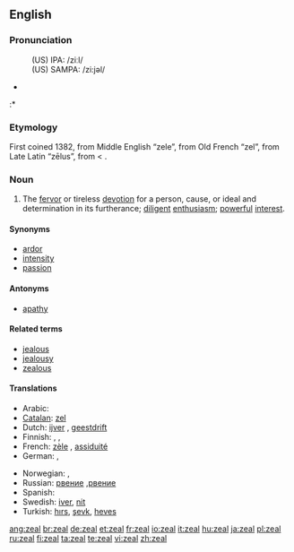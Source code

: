 ==English==

===Pronunciation===
: (US) IPA: /ziːl/
: (US) SAMPA: /zi:jəl/
* {{audio|en-us-zeal.ogg|Audio (US)}}
:* {{rhymes|iːl}}

===Etymology===
First coined  1382, from Middle English “zele”, from Old French “zel”, from Late Latin “zēlus”, from {{etyl|grc}} {{term|ζήλος||zeal, jealousy|trans=zēlos|lang=grc|sc=polytonic}} < {{term|ζηλόω||to emulate, to be jealous|trans=zēloō|lang=grc|sc=polytonic}}.

===Noun===
{{en-noun|-}}

# The [[fervor]] or tireless [[devotion]] for a person, cause, or ideal and determination in its furtherance; [[diligent]] [[enthusiasm]]; [[powerful]] [[interest]].

====Synonyms====
* [[ardor]]
* [[intensity]]
* [[passion]]

====Antonyms====
* [[apathy]]

====Related terms====
* [[jealous]]
* [[jealousy]]
* [[zealous]]

====Translations====
{{top}}
* Arabic: {{t-|ar|حماس|sc=Arab}}
* [[Catalan]]: [[zel]] {{m}}
* Dutch: [[ijver]] {{m}}, [[geestdrift]] {{m}}
* Finnish: {{t+|fi|into}}, {{t-|fi|intohimo}}, {{t-|fi|kiihko}}
* French: [[zèle]] {{m}}, [[assiduité]] {{f}}
* German: {{t+|de|Eifer|m}}, {{t+|de|Begeisterung|f}}
{{mid}}
* Norwegian: {{t-|no|engasjement|n}}, {{t-|no|iver|m}}
* Russian: [[рвение]] {{m}},[[рвение]] {{f}}
* Spanish: {{t-|es|ahínco|m}}
* Swedish: [[iver#Swedish|iver]], [[nit]] {{c}}
* Turkish: [[hırs]], [[şevk]], [[heves]]
{{bottom}}

[[ang:zeal]]
[[br:zeal]]
[[de:zeal]]
[[et:zeal]]
[[fr:zeal]]
[[io:zeal]]
[[it:zeal]]
[[hu:zeal]]
[[ja:zeal]]
[[pl:zeal]]
[[ru:zeal]]
[[fi:zeal]]
[[ta:zeal]]
[[te:zeal]]
[[vi:zeal]]
[[zh:zeal]]